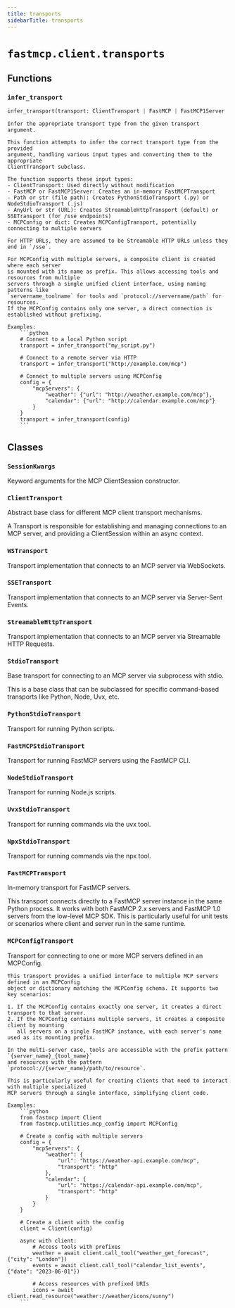 ```yaml
---
title: transports
sidebarTitle: transports
---
```


# `fastmcp.client.transports`

## Functions

### `infer_transport`

```python
infer_transport(transport: ClientTransport | FastMCP | FastMCP1Server | AnyUrl | Path | MCPConfig | dict[str, Any] | str) -> ClientTransport
```



    Infer the appropriate transport type from the given transport argument.

    This function attempts to infer the correct transport type from the provided
    argument, handling various input types and converting them to the appropriate
    ClientTransport subclass.

    The function supports these input types:
    - ClientTransport: Used directly without modification
    - FastMCP or FastMCP1Server: Creates an in-memory FastMCPTransport
    - Path or str (file path): Creates PythonStdioTransport (.py) or NodeStdioTransport (.js)
    - AnyUrl or str (URL): Creates StreamableHttpTransport (default) or SSETransport (for /sse endpoints)
    - MCPConfig or dict: Creates MCPConfigTransport, potentially connecting to multiple servers

    For HTTP URLs, they are assumed to be Streamable HTTP URLs unless they end in `/sse`.

    For MCPConfig with multiple servers, a composite client is created where each server
    is mounted with its name as prefix. This allows accessing tools and resources from multiple
    servers through a single unified client interface, using naming patterns like
    `servername_toolname` for tools and `protocol://servername/path` for resources.
    If the MCPConfig contains only one server, a direct connection is established without prefixing.

    Examples:
        ```python
        # Connect to a local Python script
        transport = infer_transport("my_script.py")

        # Connect to a remote server via HTTP
        transport = infer_transport("http://example.com/mcp")

        # Connect to multiple servers using MCPConfig
        config = {
            "mcpServers": {
                "weather": {"url": "http://weather.example.com/mcp"},
                "calendar": {"url": "http://calendar.example.com/mcp"}
            }
        }
        transport = infer_transport(config)
        ```
    

## Classes

### `SessionKwargs`


Keyword arguments for the MCP ClientSession constructor.


### `ClientTransport`


Abstract base class for different MCP client transport mechanisms.

A Transport is responsible for establishing and managing connections
to an MCP server, and providing a ClientSession within an async context.


### `WSTransport`


Transport implementation that connects to an MCP server via WebSockets.


### `SSETransport`


Transport implementation that connects to an MCP server via Server-Sent Events.


### `StreamableHttpTransport`


Transport implementation that connects to an MCP server via Streamable HTTP Requests.


### `StdioTransport`


Base transport for connecting to an MCP server via subprocess with stdio.

This is a base class that can be subclassed for specific command-based
transports like Python, Node, Uvx, etc.


### `PythonStdioTransport`


Transport for running Python scripts.


### `FastMCPStdioTransport`


Transport for running FastMCP servers using the FastMCP CLI.


### `NodeStdioTransport`


Transport for running Node.js scripts.


### `UvxStdioTransport`


Transport for running commands via the uvx tool.


### `NpxStdioTransport`


Transport for running commands via the npx tool.


### `FastMCPTransport`


In-memory transport for FastMCP servers.

This transport connects directly to a FastMCP server instance in the same
Python process. It works with both FastMCP 2.x servers and FastMCP 1.0
servers from the low-level MCP SDK. This is particularly useful for unit
tests or scenarios where client and server run in the same runtime.


### `MCPConfigTransport`


Transport for connecting to one or more MCP servers defined in an MCPConfig.

    This transport provides a unified interface to multiple MCP servers defined in an MCPConfig
    object or dictionary matching the MCPConfig schema. It supports two key scenarios:

    1. If the MCPConfig contains exactly one server, it creates a direct transport to that server.
    2. If the MCPConfig contains multiple servers, it creates a composite client by mounting
       all servers on a single FastMCP instance, with each server's name used as its mounting prefix.

    In the multi-server case, tools are accessible with the prefix pattern `{server_name}_{tool_name}`
    and resources with the pattern `protocol://{server_name}/path/to/resource`.

    This is particularly useful for creating clients that need to interact with multiple specialized
    MCP servers through a single interface, simplifying client code.

    Examples:
        ```python
        from fastmcp import Client
        from fastmcp.utilities.mcp_config import MCPConfig

        # Create a config with multiple servers
        config = {
            "mcpServers": {
                "weather": {
                    "url": "https://weather-api.example.com/mcp",
                    "transport": "http"
                },
                "calendar": {
                    "url": "https://calendar-api.example.com/mcp",
                    "transport": "http"
                }
            }
        }

        # Create a client with the config
        client = Client(config)

        async with client:
            # Access tools with prefixes
            weather = await client.call_tool("weather_get_forecast", {"city": "London"})
            events = await client.call_tool("calendar_list_events", {"date": "2023-06-01"})

            # Access resources with prefixed URIs
            icons = await client.read_resource("weather://weather/icons/sunny")
        ```
    
